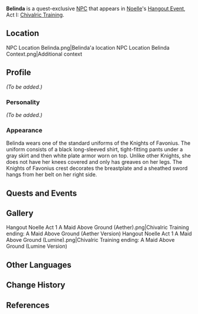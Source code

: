 {{Meta
<!-- REMOVE THIS TEMPLATE AFTER ADDING MISSING INFO -->
|missing_NPC_profile  = yes
}}
{{Character Infobox
|type             = Quest NPC
|image            = NPC Belinda.png
|voiceEN          = [https://www.sarahblandy.com/ Sarah Blandy]<ref>Twitter: [https://twitter.com/SarahBlandyVO/status/1372212918616395776 EN VA Self Announcement]</ref>
|voiceKR          = [https://namu.wiki/w/김예림(성우) Kim Yealim (김예림)]<ref>YouTube: [https://youtu.be/Q-sQg-hQtdM?t=23 KR VA Self Announcement]</ref>
|region           = Mondstadt
|title            = Knight of Favonius
|affiliation      = Knights of Favonius
}}
'''Belinda''' is a quest-exclusive [[NPC]] that appears in [[Noelle]]'s [[Hangout Event]], Act I: [[Chivalric Training]].

==Location==
<gallery hideaddbutton="true" captionalign="center">
NPC Location Belinda.png|Belinda'a location
NPC Location Belinda Context.png|Additional context
</gallery>

==Profile==
''(To be added.)''

===Personality===
''(To be added.)''

===Appearance===
Belinda wears one of the standard uniforms of the Knights of Favonius. The uniform consists of a black long-sleeved shirt, tight-fitting pants under a gray skirt and then white plate armor worn on top. Unlike other Knights, she does not have her knees covered and only has greaves on her legs. The Knights of Favonius crest decorates the breastplate and a sheathed sword hangs from her belt on her right side.

==Quests and Events==
{{Quest Appearances}}

==Gallery==
<gallery hideaddbutton="true" captionalign="center">
Hangout Noelle Act 1 A Maid Above Ground (Aether).png|Chivalric Training ending: A Maid Above Ground (Aether Version)
Hangout Noelle Act 1 A Maid Above Ground (Lumine).png|Chivalric Training ending: A Maid Above Ground (Lumine Version)
</gallery>

==Other Languages==
{{Other Languages
|default_hidden = 1
|en      = Belinda
|zhs     = 贝琳达
|zhs_rm  = Bèilíndá
|zht     = 貝琳達
|zht_rm  = Bèilíndá
|ja      = ベリンダ
|ja_rm   = Berinda
|ko      = 벨린다
|ko_rm   = Bellinda
|es      = Belinda
|fr      = Belinda
|ru      = Белинда
|th      = Belinda
|vi      = Belinda
|de      = Belinda
|id      = Belinda
|pt      = Belinda
}}

==Change History==
{{Change History|1.4}}

==References==
{{Reflist}}